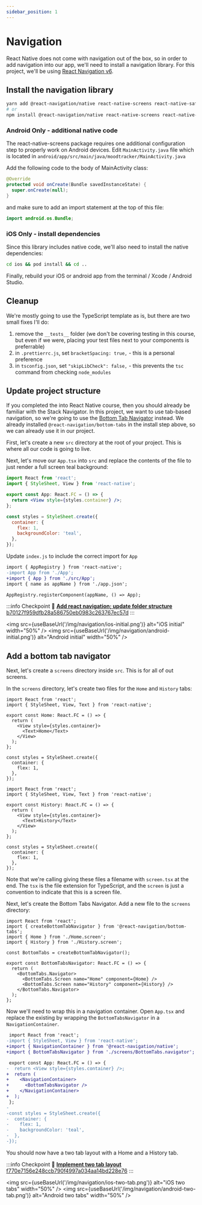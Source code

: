 ```yaml
---
sidebar_position: 1
---
```



# Navigation

React Native does not come with navigation out of the box, so in order to add navigation into our app, we'll need to install a navigation library. For this project, we'll be using [React Navigation v6](https://reactnavigation.org/docs/getting-started/).

## Install the navigation library

```bash
yarn add @react-navigation/native react-native-screens react-native-safe-area-context @react-navigation/bottom-tabs
# or
npm install @react-navigation/native react-native-screens react-native-safe-area-context @react-navigation/bottom-tabs
```

### Android Only - additional native code

The react-native-screens package requires one additional configuration step to properly work on Android devices. Edit `MainActivity.java` file which is located in `android/app/src/main/java/moodtracker/MainActivity.java`

Add the following code to the body of MainActivity class:

```java
@Override
protected void onCreate(Bundle savedInstanceState) {
  super.onCreate(null);
}
```

and make sure to add an import statement at the top of this file:

```java
import android.os.Bundle;
```

### iOS Only - install dependencies

Since this library includes native code, we'll also need to install the native dependencies:

```bash
cd ios && pod install && cd ..
```

Finally, rebuild your iOS or android app from the terminal / Xcode / Android Studio.

## Cleanup

We're mostly going to use the TypeScript template as is, but there are two small fixes I'll do:

1. remove the `__tests__` folder (we don't be covering testing in this course, but even if we were, placing your test files next to your components is preferrable)
2. in `.prettierrc.js`, set `bracketSpacing: true,` - this is a personal preference
3. in `tsconfig.json`, set `"skipLibCheck": false,` - this prevents the `tsc` command from checking `node_modules`

## Update project structure

If you completed the into React Native course, then you should already be familiar with the Stack Navigator. In this project, we want to use tab-based navigation, so we're going to use the [Bottom Tab Navigator](https://reactnavigation.org/docs/bottom-tab-navigator) instead. We already installed `@react-navigation/bottom-tabs` in the install step above, so we can already use it in our project.

First, let's create a new `src` directory at the root of your project. This is where all our code is going to live.

Next, let's move our `App.tsx` into `src` and replace the contents of the file to just render a full screen teal background:

```jsx title="src/App.tsx"
import React from 'react';
import { StyleSheet, View } from 'react-native';

export const App: React.FC = () => {
  return <View style={styles.container} />;
};

const styles = StyleSheet.create({
  container: {
    flex: 1,
    backgroundColor: 'teal',
  },
});
```

Update `index.js` to include the correct import for `App`

```diff title="index.js"
import { AppRegistry } from 'react-native';
-import App from './App';
+import { App } from './src/App';
import { name as appName } from './app.json';

AppRegistry.registerComponent(appName, () => App);

```

:::info Checkpoint 🔗
[**Add react navigation; update folder structure** b70127f959dfb28a586750eb0983c263767ec57d](https://github.com/kadikraman/MoodTracker/commit/b70127f959dfb28a586750eb0983c263767ec57d)
:::

<img
  src={useBaseUrl('/img/navigation/ios-initial.png')}
  alt="iOS initial"
  width="50%"
/>
<img
  src={useBaseUrl('/img/navigation/android-initial.png')}
  alt="Android initial"
  width="50%"
/>

## Add a bottom tab navigator

Next, let's create a `screens` directory inside `src`. This is for all of out screens.

In the `screens` directory, let's create two files for the `Home` and `History` tabs:

```tsx title="src/screens/Home.screen.tsx"
import React from 'react';
import { StyleSheet, View, Text } from 'react-native';

export const Home: React.FC = () => {
  return (
    <View style={styles.container}>
      <Text>Home</Text>
    </View>
  );
};

const styles = StyleSheet.create({
  container: {
    flex: 1,
  },
});
```

```tsx title="src/screens/History.screen.tsx"
import React from 'react';
import { StyleSheet, View, Text } from 'react-native';

export const History: React.FC = () => {
  return (
    <View style={styles.container}>
      <Text>History</Text>
    </View>
  );
};

const styles = StyleSheet.create({
  container: {
    flex: 1,
  },
});
```

Note that we're calling giving these files a filename with `screen.tsx` at the end. The `tsx` is the file extension for TypeScript, and the `screen` is just a convention to indicate that this is a screen file.

Next, let's create the Bottom Tabs Navigator. Add a new file to the `screens` directory:

```tsx title="src/screens/BottomTabs.navigator.tsx"
import React from 'react';
import { createBottomTabNavigator } from '@react-navigation/bottom-tabs';
import { Home } from './Home.screen';
import { History } from './History.screen';

const BottomTabs = createBottomTabNavigator();

export const BottomTabsNavigator: React.FC = () => {
  return (
    <BottomTabs.Navigator>
      <BottomTabs.Screen name="Home" component={Home} />
      <BottomTabs.Screen name="History" component={History} />
    </BottomTabs.Navigator>
  );
};
```

Now we'll need to wrap this in a navigation container. Open `App.tsx` and replace the existing by wrapping the `BottomTabsNavigator` in a `NavigationContainer`.

```diff title="src/screens/App.tsx"
 import React from 'react';
-import { StyleSheet, View } from 'react-native';
+import { NavigationContainer } from '@react-navigation/native';
+import { BottomTabsNavigator } from './screens/BottomTabs.navigator';

 export const App: React.FC = () => {
-  return <View style={styles.container} />;
+  return (
+    <NavigationContainer>
+      <BottomTabsNavigator />
+    </NavigationContainer>
+  );
 };
-
-const styles = StyleSheet.create({
-  container: {
-    flex: 1,
-    backgroundColor: 'teal',
-  },
-});

```

You should now have a two tab layout with a Home and a History tab.

:::info Checkpoint 🔗
[**Implement two tab layout** f770e7156e248ccb790f4997a034aa14bd228e76](https://github.com/kadikraman/MoodTracker/commit/f770e7156e248ccb790f4997a034aa14bd228e76)
:::

<img
  src={useBaseUrl('/img/navigation/ios-two-tab.png')}
  alt="iOS two tabs"
  width="50%"
/>
<img
  src={useBaseUrl('/img/navigation/android-two-tab.png')}
  alt="Android two tabs"
  width="50%"
/>
